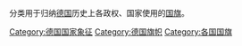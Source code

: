 分类用于归纳[[德国|德国]]历史上各政权、国家使用的[[国旗|国旗]]。

[[Category:德国国家象征|Category:德国国家象征]]
[[Category:德国旗帜|Category:德国旗帜]]
[[Category:各国国旗|Category:各国国旗]]